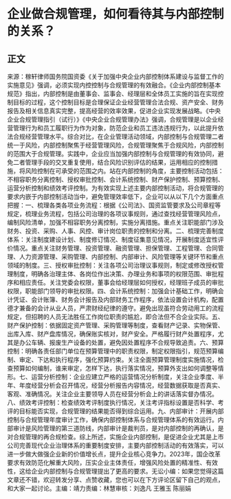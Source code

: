 # 企业做合规管理，如何看待其与内部控制的关系？
## 正文
来源：稼轩律师国务院国资委《关于加强中央企业内部控制体系建设与监督工作的实施意见》强调，必须实现内控控制与合规管理的有效融合。《企业内部控制基本规范》指出，内部控制是由董事会、监事会、经理层和全体员工实施的旨在实现控制目标的过程，这个控制目标是合理保证企业经营管理合法合规、资产安全、财务报告及相关信息真实完整，提高经营的效率效果，促进企业实现发展战略。《中央企业合规管理指引（试行）》《中央企业合规管理办法》强调，合规管理是以企业经营管理行为和员工履职行为作为对象，防范企业和员工违法违规行为，以此提升依法合规经营管理水平。综合对比，在企业管理活动领域，内部控制与合规管理二者统一于风险，内部控制聚焦于经营管理风险，合规管理聚焦于合规风险，内部控制的范围大于合规管理。实践中，企业应当加强内部控制与合规管理的有效协同，避免二者管理手段的交叉重复使用，结合风险识别评估的结果，运用相应的控制措施，将风险控制在可承受的范围之内。站在内部控制的角度，主要控制活动包括：不相容职务分离控制、授权审批控制、会计系统控制、财产保护控制、预算控制、运营分析控制和绩效考评控制。为有效实现上述主要内部控制活动，将合规管理的要求内嵌于内部控制活动当中，避免管理效率低下，企业可以从以下几个方面重点把握：一、梳理各类各项业务流程：根据《公司法》、国资监管要求及公司章程等规定，梳理业务流程，包括公司治理的各项议事规则，通过查找经营管理风险点，编制风险清单，加强不相容职务分离控制，实施分离措施。重点关注职能部门涉及财务、投资、采购、人事、风控、审计岗位职责的控制和分离。二、梳理完善制度体系：关注制度建设计划、制度修订情况、制度征集意见情况，开展制度适宜性评价情况。重点关注财务管理、投资管理、融资管理、担保管理、工程管理、合同管理、人力资源管理、采购管理、内部控制、内部审计、风险管理等关键环节和重点领域的制度。三、授权审批控制：关注各项公司治理议事规则，制定或修改授权管理制度，明确各治理主体、各岗位作出决策、办理业务和事项的权限范围、审批程序和相应责任。关注党委会权限，董事会给经理层如何授权，经理班子成员的审批权限，职能部门领导的审批权限。四、会计系统控制：加强会计基础工作，明确会计凭证、会计账簿、财务会计报告及内部财务工作程序，依法设置会计机构，配置德才兼备的会计从业人员，严肃财经纪律的遵守。避免出现虽符合劳动用工的流程规定，但招聘的人员无法胜任工作岗位职责的尴尬，即合法但不合企业实际。五、财产保护控制：依据固定资产管理、采购管理等制度，查看财产记录、实物保管、出库入库、财产盘库情况，确保账实核对，财产安全。严格履行财产处置程序，尤其是办公车辆、报废生产设备的处置，避免因处置程序不合规导致追责。六、预算控制：明确各责任部门单位在预算管理中的职责权限，制定权限指引，规范预算编制、审定、下达和执行程序，强化预算约束。关注全面预算管理制度实施情况，检查预算如何编制，谁来审定，怎样下达，执行落实情况，预算外支出如何调整等情形。七、运营分析控制：企业应建立严格的运营情况分析制度，关注企业季度、半年、年度经营分析会召开情况，经营分析报告内容情况，经营数据获取是否真实、客观、准确情况。关注企业主要领导人员在经营分析会上的讲话落实督办情况。八、绩效考评控制：检查绩效考评制度执行情况，关注考评指标设置是否科学、考评的目标能否实现，合规管理的结果能否得到综合运用。九、内部审计：开展内部控制与合规管理年度审计工作，确保内部控制体系与合规管理体系的有效运行。内部审计是风险管理的第三道防线，内部审计是裁判员，是对内部控制的再确认，是对合规管理的再合规检查。综上所述，实施企业内部控制，是促进企业尤其是上市公司完善现代企业治理体系的重要制度安排，主要内部控制活动的有效落实，可以进一步做大做强企业新的价值增长点，提升企业核心竞争力。2023年，国企改革要求有效防范化解重大风险，压实企业主体责任，增强风险处置的精准性、有效性，这给企业内部控制与合规管理提出了更高的要求。无讼小编：如果您觉得这篇文章还不错，欢迎转发分享、点赞收藏，您也可以在下方评论区留下自己的观点，和大家一起讨论。主编：靖力责编：林慧审核：刘逸凡 王雅玉 陈丽娟 